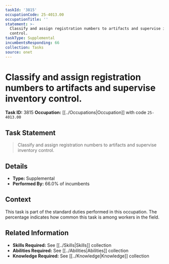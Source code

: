 ```yaml
---
taskId: '3815'
occupationCode: 25-4013.00
occupationTitle: ''
statement: >-
  Classify and assign registration numbers to artifacts and supervise inventory
  control.
taskType: Supplemental
incumbentsResponding: 66
collection: Tasks
source: onet
---
```

# Classify and assign registration numbers to artifacts and supervise inventory control.

**Task ID:** 3815
**Occupation:** [[../Occupations|Occupation]] with code `25-4013.00`

## Task Statement

> Classify and assign registration numbers to artifacts and supervise inventory control.

## Details

- **Type:** Supplemental
- **Performed By:** 66.0% of incumbents

## Context

This task is part of the standard duties performed in this occupation. The percentage indicates how common this task is among workers in the field.

## Related Information

- **Skills Required:** See [[../Skills|Skills]] collection
- **Abilities Required:** See [[../Abilities|Abilities]] collection
- **Knowledge Required:** See [[../Knowledge|Knowledge]] collection
